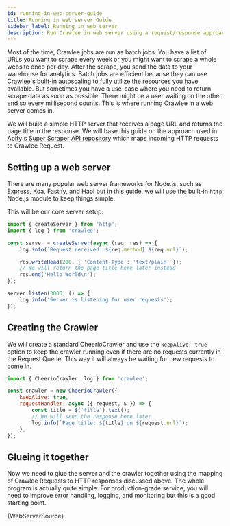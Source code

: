 ```yaml
---
id: running-in-web-server-guide
title: Running in web server Guide
sidebar_label: Running in web server
description: Run Crawlee in web server using a request/response approach
---
```



Most of the time, Crawlee jobs are run as batch jobs. You have a list of URLs you want to scrape every week or you might want to scrape a whole website once per day. After the scrape, you send the data to your warehouse for analytics. Batch jobs are efficient because they can use [Crawlee's built-in autoscaling](https://crawlee.dev/docs/guides/scaling-crawlers) to fully utilize the resources you have available. But sometimes you have a use-case where you need to return scrape data as soon as possible. There might be a user waiting on the other end so every millisecond counts. This is where running Crawlee in a web server comes in.

We will build a simple HTTP server that receives a page URL and returns the page title in the response. We will base this guide on the approach used in [Apify's Super Scraper API repository](https://github.com/apify/super-scraper) which maps incoming HTTP requests to Crawlee <ApiLink to="core/class/Request">Request</ApiLink>.


## Setting up a web server

There are many popular web server frameworks for Node.js, such as Express, Koa, Fastify, and Hapi but in this guide, we will use the built-in `http` Node.js module to keep things simple.

This will be our core server setup:

```javascript
import { createServer } from 'http';
import { log } from 'crawlee';

const server = createServer(async (req, res) => {
    log.info(`Request received: ${req.method} ${req.url}`);

    res.writeHead(200, { 'Content-Type': 'text/plain' });
    // We will return the page title here later instead
    res.end('Hello World\n');
});

server.listen(3000, () => {
    log.info('Server is listening for user requests');
});
```

## Creating the Crawler

We will create a standard <ApiLink to="cheerio-crawler/class/CheerioCrawler">CheerioCrawler</ApiLink> and use the <ApiLink to="cheerio-crawler/interface/CheerioCrawlerOptions#keepAlive">`keepAlive: true`</ApiLink> option to keep the crawler running even if there are no requests currently in the <ApiLink to="core/class/RequestQueue">Request Queue</ApiLink>. This way it will always be waiting for new requests to come in.

```javascript
import { CheerioCrawler, log } from 'crawlee';

const crawler = new CheerioCrawler({
    keepAlive: true,
    requestHandler: async ({ request, $ }) => {
        const title = $('title').text();
        // We will send the response here later
        log.info(`Page title: ${title} on ${request.url}`);
    },
});
```

## Glueing it together

Now we need to glue the server and the crawler together using the mapping of Crawlee Requests to HTTP responses discussed above. The whole program is actually quite simple. For production-grade service, you will need to improve error handling, logging, and monitoring but this is a good starting point.

<CodeBlock language="js" title="src/web-server.mjs">{WebServerSource}</CodeBlock>

